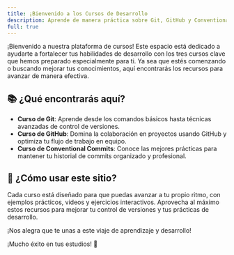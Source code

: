 ```yaml
---
title: ¡Bienvenido a los Cursos de Desarrollo
description: Aprende de manera práctica sobre Git, GitHub y Conventional Commits
full: true
---
```


¡Bienvenido a nuestra plataforma de cursos! Este espacio está dedicado a ayudarte a fortalecer tus habilidades de desarrollo con los tres cursos clave que hemos preparado especialmente para ti. Ya sea que estés comenzando o buscando mejorar tus conocimientos, aquí encontrarás los recursos para avanzar de manera efectiva.

## 📚 ¿Qué encontrarás aquí?
- **Curso de Git**: Aprende desde los comandos básicos hasta técnicas avanzadas de control de versiones.
- **Curso de GitHub**: Domina la colaboración en proyectos usando GitHub y optimiza tu flujo de trabajo en equipo.
- **Curso de Conventional Commits**: Conoce las mejores prácticas para mantener tu historial de commits organizado y profesional.

## 📝 ¿Cómo usar este sitio?
Cada curso está diseñado para que puedas avanzar a tu propio ritmo, con ejemplos prácticos, videos y ejercicios interactivos. Aprovecha al máximo estos recursos para mejorar tu control de versiones y tus prácticas de desarrollo.

¡Nos alegra que te unas a este viaje de aprendizaje y desarrollo!

¡Mucho éxito en tus estudios! 🚀
